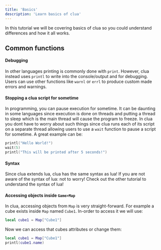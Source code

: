 ```yaml
---
title: 'Basics'
description: 'Learn basics of clua'
---
```


In this tutorial we will be covering basics of clua so you could understand differences and how it all works.
## Common functions
#### Debugging
In other languages printing is commonly done with `print`. However, clua instead uses `printl` to write into the console/output and 
for debugging. Users can use other functions like `warnl` or `errl` to produce custom made errors and warnings.

#### Stopping a clua script for sometime
In programming, you can pause execution for sometime. It can be daunting in some languages since execution is done on threads and putting a thread to sleep which is the
main thread will cause the program to freeze. In clua you dont have to worry about such things since clua runs each of its script on a separate thread allowing users to use a `wait` function to
pause a script for sometime. A great example can be:
```lua script.clua
printl("Hello World!")
wait(5)
printl("This will be printed after 5 seconds!")
```

#### Syntax
Since clua extends lua, clua has the same syntax as lua! If you are not aware of the syntax of lua: not to worry! Check out the other tutorial to understand the syntax of lua!

#### Accessing objects inside `Game>Map`
In clua, accessing objects from `Map` is very straight-forward. For example a cube exists inside `Map` named `Cube1`. In-order to access it we will use:
```lua script.clua
local cube1 = Map["Cube1"]
```
Now we can access that cubes attributes or change them:
```lua script.clua
local cube1 = Map["Cube1"]
printl(cube1.name)
```
